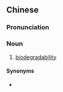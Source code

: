 ==Chinese==
{{zh-forms|type=24}}

===Pronunciation===
{{zh-pron
|m=shēngwù jiàngjiě nénglì
|cat=n
}}

===Noun===
{{zh-noun}}

# [[biodegradability]]

====Synonyms====
* {{zh-l|生物降解性}}